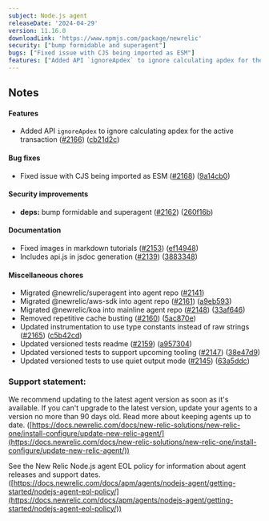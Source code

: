 ```yaml
---
subject: Node.js agent
releaseDate: '2024-04-29'
version: 11.16.0
downloadLink: 'https://www.npmjs.com/package/newrelic'
security: ["bump formidable and superagent"]
bugs: ["Fixed issue with CJS being imported as ESM"]
features: ["Added API `ignoreApdex` to ignore calculating apdex for the active transaction","Migrated @newrelic/superagent into agent","Migrated @newrelic/aws-sdk into agent","Migrated @newrelic/koa into mainline agent"]
---
```


## Notes

#### Features

* Added API `ignoreApdex` to ignore calculating apdex for the active transaction ([#2166](https://github.com/newrelic/node-newrelic/pull/2166)) ([cb21d2c](https://github.com/newrelic/node-newrelic/commit/cb21d2c95e5bb0de7e16535ecd4b2f5a77dc6fb7))

#### Bug fixes

* Fixed issue with CJS being imported as ESM ([#2168](https://github.com/newrelic/node-newrelic/pull/2168)) ([9a14cb0](https://github.com/newrelic/node-newrelic/commit/9a14cb02dce5bfbe7830aaa25d71edb38447250b))

#### Security improvements

* **deps:** bump formidable and superagent ([#2162](https://github.com/newrelic/node-newrelic/pull/2162)) ([260f16b](https://github.com/newrelic/node-newrelic/commit/260f16bba6822cfadbf8648bba38a1013b2d19de))

#### Documentation

* Fixed images in markdown tutorials ([#2153](https://github.com/newrelic/node-newrelic/pull/2153)) ([ef14948](https://github.com/newrelic/node-newrelic/commit/ef14948a0068e21d7c5aa569b8f2862f07a7f941))
* Includes api.js in jsdoc generation ([#2139](https://github.com/newrelic/node-newrelic/pull/2139)) ([3883348](https://github.com/newrelic/node-newrelic/commit/3883348bd0aab54efdbb5e876a4e4c867f5df2e3))

#### Miscellaneous chores

* Migrated @newrelic/superagent into agent repo ([#2141](https://github.com/newrelic/node-newrelic/pull/2141))
* Migrated @newrelic/aws-sdk into agent repo ([#2161](https://github.com/newrelic/node-newrelic/pull/2161)) ([a9eb593](https://github.com/newrelic/node-newrelic/commit/a9eb593c1a6b44b770de92c1b2ca2acdf8e2f222))
* Migrated @newrelic/koa into mainline agent repo ([#2148](https://github.com/newrelic/node-newrelic/pull/2148)) ([33af646](https://github.com/newrelic/node-newrelic/commit/33af646878994d7f12d3cb42680e21410b34322f))
* Removed repetitive cache busting ([#2160](https://github.com/newrelic/node-newrelic/pull/2160)) ([5ac870e](https://github.com/newrelic/node-newrelic/commit/5ac870e7a75ba791060dfaffd49cfa400d60e910))
* Updated instrumentation to use type constants instead of raw strings ([#2165](https://github.com/newrelic/node-newrelic/pull/2165)) ([c5b42cd](https://github.com/newrelic/node-newrelic/commit/c5b42cd7b2df6bb1054a589ad666890550a01d43))
* Updated versioned tests readme ([#2159](https://github.com/newrelic/node-newrelic/pull/2159)) ([a957304](https://github.com/newrelic/node-newrelic/commit/a9573041f44462d6ccb287f7dccf672f54b0d7b3))
* Updated versioned tests to support upcoming tooling ([#2147](https://github.com/newrelic/node-newrelic/pull/2147)) ([38e47d9](https://github.com/newrelic/node-newrelic/commit/38e47d9d7ffadbea3103c77686e031c4cf954d2c))
* Updated versioned tests to use quiet output mode ([#2145](https://github.com/newrelic/node-newrelic/pull/2145)) ([63a5ddc](https://github.com/newrelic/node-newrelic/commit/63a5ddcb6c0040918189db17ee236007dba9f993))

### Support statement:

We recommend updating to the latest agent version as soon as it's available. If you can't upgrade to the latest version, update your agents to a version no more than 90 days old. Read more about keeping agents up to date. ([https://docs.newrelic.com/docs/new-relic-solutions/new-relic-one/install-configure/update-new-relic-agent/](https://docs.newrelic.com/docs/new-relic-solutions/new-relic-one/install-configure/update-new-relic-agent/))

See the New Relic Node.js agent EOL policy for information about agent releases and support dates. ([https://docs.newrelic.com/docs/apm/agents/nodejs-agent/getting-started/nodejs-agent-eol-policy/](https://docs.newrelic.com/docs/apm/agents/nodejs-agent/getting-started/nodejs-agent-eol-policy/))
